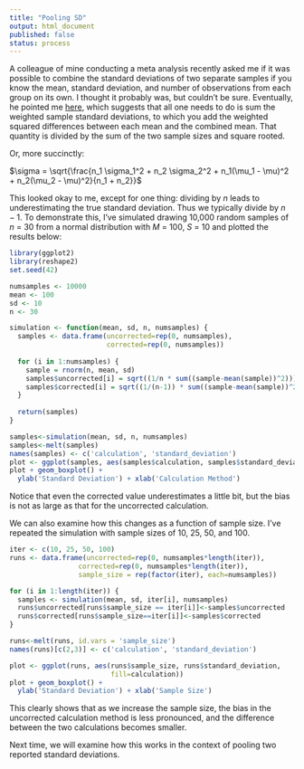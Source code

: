 ```yaml
---
title: "Pooling SD"
output: html_document
published: false
status: process
---
```


A colleague of mine conducting a meta analysis recently asked me if it was possible to combine the standard deviations of two separate samples if you know the mean, standard deviation, and number of observations from each group on its own.  I thought it probably was, but couldn't be sure.  Eventually, he pointed me [here][link1], which suggests that all one needs to do is sum the weighted sample standard deviations, to which you add the weighted squared differences between each mean and the combined mean.  That quantity is divided by the sum of the two sample sizes and square rooted.

Or, more succinctly:

$\sigma = \sqrt{\frac{n_1 \sigma_1^2 + n_2 \sigma_2^2 + n_1(\mu_1 - \mu)^2 + n_2(\mu_2 - \mu)^2}{n_1 + n_2}}$

This looked okay to me, except for one thing:  dividing by $n$ leads to underestimating the true standard deviation.  Thus we typically divide by $n - 1$.  To demonstrate this, I've simulated drawing 10,000 random samples of *n* = 30 from a normal distribution with *M* = 100, *S* = 10 and plotted the results below:

```r
library(ggplot2)
library(reshape2)
set.seed(42)

numsamples <- 10000
mean <- 100
sd <- 10
n <- 30

simulation <- function(mean, sd, n, numsamples) {
  samples <- data.frame(uncorrected=rep(0, numsamples), 
                        corrected=rep(0, numsamples))
  
  for (i in 1:numsamples) {
    sample = rnorm(n, mean, sd)
    samples$uncorrected[i] = sqrt((1/n * sum((sample-mean(sample))^2)))
    samples$corrected[i] = sqrt((1/(n-1)) * sum((sample-mean(sample))^2))
  }
  
  return(samples)
}

samples<-simulation(mean, sd, n, numsamples)
samples<-melt(samples)
names(samples) <- c('calculation', 'standard_deviation')
plot <- ggplot(samples, aes(samples$calculation, samples$standard_deviation))
plot + geom_boxplot() + 
  ylab('Standard Deviation') + xlab('Calculation Method')
```

Notice that even the corrected value underestimates a little bit, but the bias is not as large as that for the uncorrected calculation.

We can also examine how this changes as a function of sample size.  I've repeated the simulation with sample sizes of 10, 25, 50, and 100.

```r
iter <- c(10, 25, 50, 100)
runs <- data.frame(uncorrected=rep(0, numsamples*length(iter)), 
                 corrected=rep(0, numsamples*length(iter)), 
                 sample_size = rep(factor(iter), each=numsamples))

for (i in 1:length(iter)) {
  samples <- simulation(mean, sd, iter[i], numsamples)
  runs$uncorrected[runs$sample_size == iter[i]]<-samples$uncorrected
  runs$corrected[runs$sample_size==iter[i]]<-samples$corrected
}

runs<-melt(runs, id.vars = 'sample_size')
names(runs)[c(2,3)] <- c('calculation', 'standard_deviation')

plot <- ggplot(runs, aes(runs$sample_size, runs$standard_deviation, 
                         fill=calculation))
plot + geom_boxplot() + 
  ylab('Standard Deviation') + xlab('Sample Size')
```

This clearly shows that as we increase the sample size, the bias in the uncorrected calculation method is less pronounced, and the difference between the two calculations becomes smaller.

Next time, we will examine how this works in the context of pooling two reported standard deviations.

[link1]: <http://stats.stackexchange.com/questions/55999/is-it-possible-to-find-the-combined-standard-deviation>